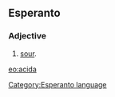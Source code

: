 ==Esperanto==
===Adjective===
# [[sour]].

{{Universala Vortaro}}
[[eo:acida]]
[[Category:Esperanto language]]